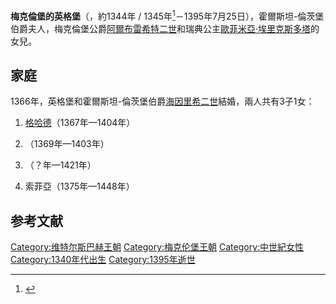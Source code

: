 {{Expand language|1=en|time=2020-11-03T05:21:35+00:00}}
{{Infobox noble
| name        = 梅克倫堡的英格堡
| title       = 霍爾斯坦-倫茨堡伯爵夫人
| birth_date  = 約1344年
| death_date  = {{Death date and age|1395|7|25|1344|df=y}}
| noble family= [[梅克倫堡王朝|梅克倫堡王朝]]
| father      = [[阿爾布雷希特二世_(梅克倫堡)|阿爾布雷希特二世]]
| mother      = [[歐菲米亞·埃里克斯多塔|歐菲米亞·埃里克斯多塔]]
}}
'''梅克倫堡的英格堡'''（{{lang-de|Ingeborg}}，約1344年 / 1345年<ref name="geneanet">[http://gw.geneanet.org/wailly?lang=en;p=ingeborg;n=von+mecklenburg+schwerin ]</ref>－1395年7月25日），霍爾斯坦-倫茨堡伯爵夫人，梅克倫堡公爵[[阿爾布雷希特二世_(梅克倫堡)|阿爾布雷希特二世]]和瑞典公主[[歐菲米亞·埃里克斯多塔|歐菲米亞·埃里克斯多塔]]的女兒。

== 家庭 ==
1366年，英格堡和霍爾斯坦-倫茨堡伯爵[[海因里希二世_(霍爾斯坦-倫茨堡)|海因里希二世]]結婚，兩人共有3子1女：
# [[格哈德六世_(霍爾斯坦-倫茨堡)|格哈德]]（1367年—1404年）
# {{le|阿爾布雷希特二世 (霍爾斯坦-倫茨堡)|Albert II, Count of Holstein-Rendsburg|阿爾布雷希特}}（1369年—1403年）
# {{le|海因里希三世 (霍爾斯坦-倫茨堡)|Henry III, Count of Schauenburg-Holstein|海因里希}}（？年—1421年）
# 索菲亞（1375年—1448年）

==参考文献==
{{reflist}}

[[Category:维特尔斯巴赫王朝|Category:维特尔斯巴赫王朝]]
[[Category:梅克伦堡王朝|Category:梅克伦堡王朝]]
[[Category:中世紀女性|Category:中世紀女性]]
[[Category:1340年代出生|Category:1340年代出生]]
[[Category:1395年逝世|Category:1395年逝世]]